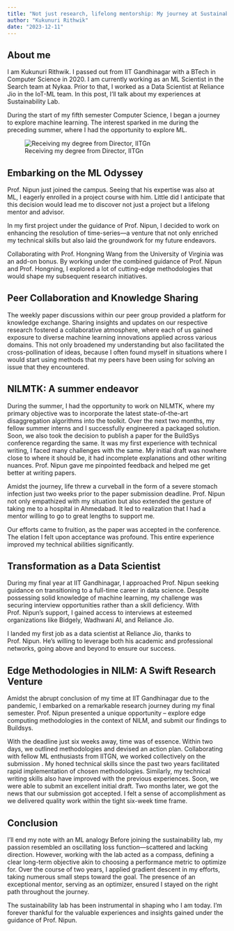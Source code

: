 ```yaml
---
title: "Not just research, lifelong mentorship: My journey at Sustainability Lab"
author: "Kukunuri Rithwik"
date: "2023-12-11"
---
```


## About me
I am Kukunuri Rithwik. I passed out from IIT Gandhinagar with a BTech in Computer Science in 2020. I am currently working as an ML Scientist in the Search team at Nykaa. Prior to that, I worked as a Data Scientist at Reliance Jio in the IoT-ML team. In this post, I'll talk about my experiences at Sustainability Lab. 

During the start of my fifth semester Computer Science, I began a journey to explore machine learning. The interest sparked in me during the preceding summer, where I had the opportunity to explore ML.

![Receiving my degree from Director, IITGn](../images/memories/rithwik.jpeg)

## Embarking on the ML Odyssey

Prof. Nipun just joined the campus. Seeing that his expertise was also at ML, I eagerly enrolled in a project course with him. Little did I anticipate that this decision would lead me to discover not just a project but a lifelong mentor and advisor.

In my first project under the guidance of Prof. Nipun, I decided to work on enhancing the resolution of time-series—a venture that not only enriched my technical skills but also laid the groundwork for my future endeavors.

Collaborating with Prof. Hongning Wang from the University of Virginia was an add-on bonus. By working under the combined guidance of Prof. Nipun and Prof. Hongning, I explored a lot of cutting-edge methodologies that would shape my subsequent research initiatives.

## Peer Collaboration and Knowledge Sharing

The weekly paper discussions within our peer group provided a platform for knowledge exchange. Sharing insights and updates on our respective research fostered a collaborative atmosphere, where each of us gained exposure to diverse machine learning innovations applied across various domains. This not only broadened my understanding but also facilitated the cross-pollination of ideas, because I often found myself in situations where I would start using methods that my peers have been using for solving an issue that they encountered.

## NILMTK: A summer endeavor

During the summer, I had the opportunity to work on NILMTK, where my primary objective was to incorporate the latest state-of-the-art disaggregation algorithms into the toolkit. Over the next two months, my fellow summer interns and I successfully engineered a packaged solution. Soon, we also took the decision to publish a paper for the BuildSys conference regarding the same. It was my first experience with technical writing, I faced many challenges with the same. My initial draft was nowhere close to where it should be, it had incomplete explanations and other writing nuances. Prof. Nipun gave me pinpointed feedback and helped me get better at writing papers.

Amidst the journey, life threw a curveball in the form of a severe stomach infection just two weeks prior to the paper submission deadline. Prof. Nipun not only empathized with my situation but also extended the gesture of taking me to a hospital in Ahmedabad. It led to realization that I had a mentor willing to go to great lengths to support me.

Our efforts came to fruition, as the paper was accepted in the conference. The elation I felt upon acceptance was profound. This entire experience improved my technical abilities significantly. 

## Transformation as a Data Scientist 

During my final year at IIT Gandhinagar, I approached Prof. Nipun seeking guidance on transitioning to a full-time career in data science. Despite possessing solid knowledge of machine learning, my challenge was securing interview opportunities rather than a skill deficiency. With Prof. Nipun's support, I gained access to interviews at esteemed organizations like Bidgely, Wadhwani AI, and Reliance Jio.

I landed my first job as a data scientist at Reliance Jio, thanks to Prof. Nipun. He's willing to leverage both his academic and professional networks, going above and beyond to ensure our success. 

## Edge Methodologies in NILM: A Swift Research Venture

Amidst the abrupt conclusion of my time at IIT Gandhinagar due to the pandemic, I embarked on a remarkable research journey during my final semester. Prof. Nipun presented a unique opportunity – explore edge computing methodologies in the context of NILM, and submit our findings to Buildsys.

With the deadline just six weeks away, time was of essence. Within two days, we outlined methodologies and devised an action plan. Collaborating with fellow ML enthusiasts from IITGN, we worked collectively on the submission . My honed technical skills since the past two years facilitated rapid implementation of chosen methodologies. Similarly, my technical writing skills also have improved with the previous experiences. Soon, we were able to submit an excellent initial draft. Two months later, we got the news that our submission got accepted. I felt a sense of accomplishment as we delivered quality work within the tight six-week time frame.

## Conclusion

I'll end my note with an ML analogy
Before joining the sustainability lab, my passion resembled an oscillating loss function—scattered and lacking direction. However, working with the lab acted as a compass, defining a clear long-term objective akin to choosing a performance metric to optimize for. Over the course of two years, I applied gradient descent in my efforts, taking numerous small steps toward the goal. The presence of an exceptional mentor, serving as an optimizer, ensured I stayed on the right path throughout the journey. 

The sustainability lab has been instrumental in shaping who I am today. I'm forever thankful for the valuable experiences and insights gained under the guidance of Prof. Nipun.
